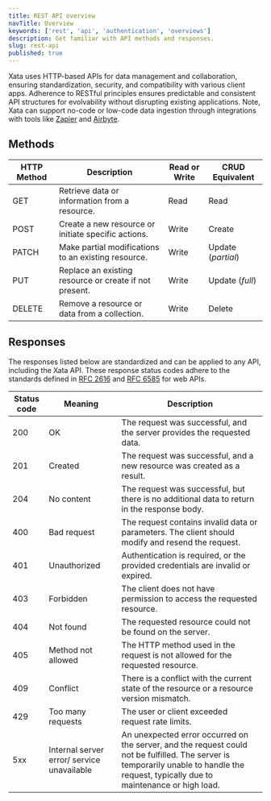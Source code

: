 ```yaml
---
title: REST API overview
navTitle: Overview
keywords: ['rest', 'api', 'authentication', 'overviews']
description: Get familiar with API methods and responses.
slug: rest-api
published: true
---
```


Xata uses HTTP-based APIs for data management and collaboration, ensuring standardization, security, and compatibility with various client apps. Adherence to RESTful principles ensures predictable and consistent API structures for evolvability without disrupting existing applications. Note, Xata can support no-code or low-code data ingestion through integrations with tools like [Zapier](/docs/integrations/zapier) and [Airbyte](/docs/integrations/airbyte).

## Methods

| HTTP Method | Description                                            | Read or Write | CRUD Equivalent    |
| ----------- | ------------------------------------------------------ | ------------- | ------------------ |
| GET         | Retrieve data or information from a resource.          | Read          | Read               |
| POST        | Create a new resource or initiate specific actions.    | Write         | Create             |
| PATCH       | Make partial modifications to an existing resource.    | Write         | Update (_partial_) |
| PUT         | Replace an existing resource or create if not present. | Write         | Update (_full_)    |
| DELETE      | Remove a resource or data from a collection.           | Write         | Delete             |

## Responses

The responses listed below are standardized and can be applied to any API, including the Xata API. These response status codes adhere to the standards defined in [RFC 2616](https://www.ietf.org/rfc/rfc2616.txt) and [RFC 6585](https://datatracker.ietf.org/doc/html/rfc6585) for web APIs.

| Status code | Meaning                                    | Description                                                                                                                                                                            |
| ----------- | ------------------------------------------ | -------------------------------------------------------------------------------------------------------------------------------------------------------------------------------------- |
| 200         | OK                                         | The request was successful, and the server provides the requested data.                                                                                                                |
| 201         | Created                                    | The request was successful, and a new resource was created as a result.                                                                                                                |
| 204         | No content                                 | The request was successful, but there is no additional data to return in the response body.                                                                                            |
| 400         | Bad request                                | The request contains invalid data or parameters. The client should modify and resend the request.                                                                                      |
| 401         | Unauthorized                               | Authentication is required, or the provided credentials are invalid or expired.                                                                                                        |
| 403         | Forbidden                                  | The client does not have permission to access the requested resource.                                                                                                                  |
| 404         | Not found                                  | The requested resource could not be found on the server.                                                                                                                               |
| 405         | Method not allowed                         | The HTTP method used in the request is not allowed for the requested resource.                                                                                                         |
| 409         | Conflict                                   | There is a conflict with the current state of the resource or a resource version mismatch.                                                                                             |
| 429         | Too many requests                          | The user or client exceeded request rate limits.                                                                                                                                       |
| 5xx         | Internal server error/ service unavailable | An unexpected error occurred on the server, and the request could not be fulfilled. The server is temporarily unable to handle the request, typically due to maintenance or high load. |
